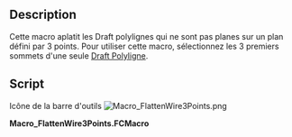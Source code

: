 <languages/>

{{Macro/fr
|Name=FlattenWire3Points
|Icon=Macro_FlattenWire3Points.png
|Description=Cette macro aplatit les Draft polylignes qui ne sont pas planes sur un plan défini par 3 points.<br/>
Pour utiliser cette macro, sélectionnez les 3 premiers sommets d'une seule Draft polyligne.
|Author=Yorik
|Version=1.0
|Date=2016-02-06
|FCVersion=Toutes
|Download=[https://wiki.freecad.org/images/1/1e/Macro_FlattenWire3Points.png Icône de la barre d'outils]
}}

==Description==

Cette macro aplatit les Draft polylignes qui ne sont pas planes sur un plan défini par 3 points. Pour utiliser cette macro, sélectionnez les 3 premiers sommets d'une seule [[Draft_Wire/fr|Draft Polyligne]].

==Script==

Icône de la barre d'outils [[Image:Macro_FlattenWire3Points.png]]


'''Macro_FlattenWire3Points.FCMacro'''

{{MacroCode|code=

 import FreeCAD,FreeCADGui,Draft
 
 # check selection
 sel = FreeCADGui.Selection.getSelectionEx()
 ok = True
 if len(sel) != 1:
    FreeCAD.Console.PrintError("Please select 3 vertices from one Draft wire\n")
    ok = False
 sel = sel[0]
 if Draft.getType(sel.Object) not in ["Wire","BSpline"]:
    FreeCAD.Console.PrintError("Please select 3 vertices from one Draft wire\n")
    ok = False
 if len(sel.SubElementNames) != 3:
    FreeCAD.Console.PrintError("Please select 3 vertices from one Draft wire\n")
    ok = False
 for e in sel.SubElementNames:
    if not "Vertex" in e:
        FreeCAD.Console.PrintError("Please select 3 vertices from one Draft wire\n")
        ok = False
 
 if ok:
    # define a plane
    p1 = getattr(sel.Object.Shape,sel.SubElementNames[0]).Point
    p2 = getattr(sel.Object.Shape,sel.SubElementNames[1]).Point
    p3 = getattr(sel.Object.Shape,sel.SubElementNames[2]).Point
    p4 = p2.sub(p1).cross(p3.sub(p1))
    
    # project wire points
    points = []
    for p in sel.Object.Points:
        points.append(p.projectToPlane(p1,p4))
    sel.Object.Points = points
}}